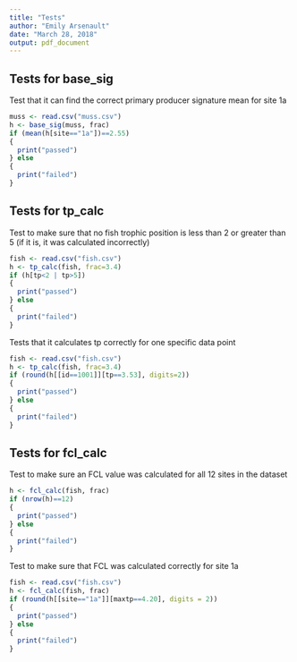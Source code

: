 ```yaml
---
title: "Tests"
author: "Emily Arsenault"
date: "March 28, 2018"
output: pdf_document
---
```


## Tests for base_sig

Test that it can find the correct primary producer signature mean for site 1a

```r
muss <- read.csv("muss.csv")
h <- base_sig(muss, frac)
if (mean(h[site=="1a"])==2.55)
{
  print("passed")
} else
{
  print("failed")
}
```

## Tests for tp_calc

Test to make sure that no fish trophic position is less than 2 or greater than 5 (if it is, it was calculated incorrectly)

```r
fish <- read.csv("fish.csv")
h <- tp_calc(fish, frac=3.4)
if (h[tp<2 | tp>5])
{
  print("passed")
} else
{
  print("failed")
}
```

Tests that it calculates tp correctly for one specific data point

```r
fish <- read.csv("fish.csv")
h <- tp_calc(fish, frac=3.4)
if (round(h[[id==1001]][tp==3.53], digits=2))
{
  print("passed")
} else
{
  print("failed")
}
```
  
## Tests for fcl_calc

Test to make sure an FCL value was calculated for all 12 sites in the dataset

```r
h <- fcl_calc(fish, frac)
if (nrow(h)==12)
{
  print("passed")
} else
{
  print("failed")
}
```

Test to make sure that FCL was calculated correctly for site 1a

```r
fish <- read.csv("fish.csv")
h <- fcl_calc(fish, frac)
if (round(h[[site=="1a"]][maxtp==4.20], digits = 2))
{
  print("passed")
} else
{
  print("failed")
}
```